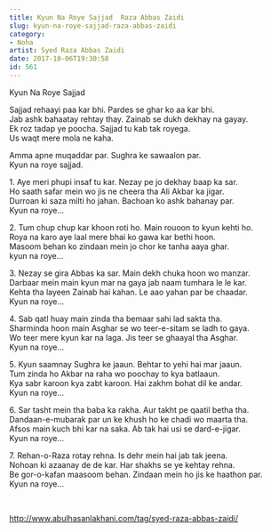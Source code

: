 ```yaml
---
title: Kyun Na Roye Sajjad  Raza Abbas Zaidi
slug: kyun-na-roye-sajjad-raza-abbas-zaidi
category: 
- Noha
artist: Syed Raza Abbas Zaidi
date: 2017-10-06T19:30:58
id: 561
---
```


<p>Kyun Na Roye Sajjad</p>
<p>Sajjad rehaayi paa kar bhi. Pardes se ghar ko aa kar bhi.<br />
Jab ashk bahaatay rehtay thay. Zainab se dukh dekhay na gayay.<br />
Ek roz tadap ye poocha. Sajjad tu kab tak royega.<br />
Us waqt mere mola ne kaha.</p>
<p>Amma apne muqaddar par. Sughra ke sawaalon par.<br />
Kyun na roye sajjad.</p>
<p>1. Aye meri phupi insaf tu kar. Nezay pe jo dekhay baap ka sar.<br />
Ho saath safar mein wo jis ne cheera tha Ali Akbar ka jigar.<br />
Durroan ki saza milti ho jahan. Bachoan ko ashk bahanay par.<br />
Kyun na roye…</p>
<p>2. Tum chup chup kar khoon roti ho. Main rouoon to kyun kehti ho.<br />
Roya na karo aye laal mere bhai ko gawa kar bethi hoon.<br />
Masoom behan ko zindaan mein jo chor ke tanha aaya ghar.<br />
kyun na roye…</p>
<p>3. Nezay se gira Abbas ka sar. Main dekh chuka hoon wo manzar.<br />
Darbaar mein main kyun mar na gaya jab naam tumhara le le kar.<br />
Kehta tha layeen Zainab hai kahan. Le aao yahan par be chaadar.<br />
Kyun na roye…</p>
<p>4. Sab qatl huay main zinda tha bemaar sahi lad sakta tha.<br />
Sharminda hoon main Asghar se wo teer-e-sitam se ladh to gaya.<br />
Wo teer mere kyun kar na laga. Jis teer se ghaayal tha Asghar.<br />
Kyun na roye…</p>
<p>5. Kyun saamnay Sughra ke jaaun. Behtar to yehi hai mar jaaun.<br />
Tum zinda ho Akbar na raha wo poochay to kya batlaaun.<br />
Kya sabr karoon kya zabt karoon. Hai zakhm bohat dil ke andar.<br />
Kyun na roye…</p>
<p>6. Sar tasht mein tha baba ka rakha. Aur takht pe qaatil betha tha.<br />
Dandaan-e-mubarak par un ke khush ho ke chadi wo maarta tha.<br />
Afsos main kuch bhi kar na saka. Ab tak hai usi se dard-e-jigar.<br />
Kyun na roye…</p>
<p>7. Rehan-o-Raza rotay rehna. Is dehr mein hai jab tak jeena.<br />
Nohoan ki azaanay de de kar. Har shakhs se ye kehtay rehna.<br />
Be gor-o-kafan maasoom behan. Zindaan mein ho jis ke haathon par.<br />
Kyun na roye…</p>
<p> </p>
<p><a href="http://www.abulhasanlakhani.com/tag/syed-raza-abbas-zaidi/">http://www.abulhasanlakhani.com/tag/syed-raza-abbas-zaidi/</a></p>